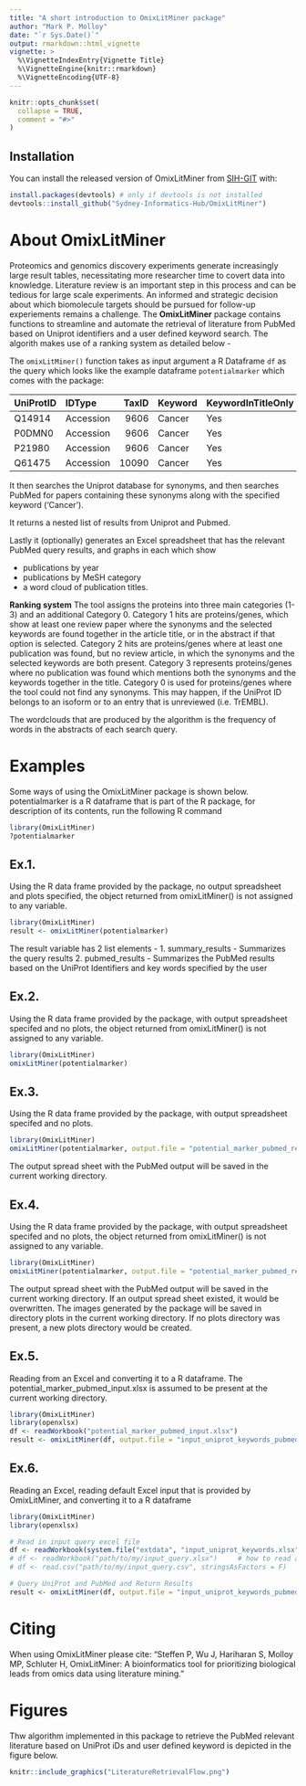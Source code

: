 ```yaml
---
title: "A short introduction to OmixLitMiner package"
author: "Mark P. Molloy"
date: "`r Sys.Date()`"
output: rmarkdown::html_vignette
vignette: >
  %\VignetteIndexEntry{Vignette Title}
  %\VignetteEngine{knitr::rmarkdown}
  %\VignetteEncoding{UTF-8}
---
```


```r
knitr::opts_chunk$set(
  collapse = TRUE,
  comment = "#>"
)
```

## Installation

You can install the released version of OmixLitMiner from [SIH-GIT](https://github.com/Sydney-Informatics-Hub/OmixLitMiner) with:

```r
install.packages(devtools) # only if devtools is not installed
devtools::install_github("Sydney-Informatics-Hub/OmixLitMiner")
```

# About OmixLitMiner

Proteomics and genomics discovery experiments generate increasingly large result tables, necessitating more researcher time to covert data into knowledge. Literature review is an important step in this process and can be tedious for large scale experiments. An informed and strategic decision about which biomolecule targets should be pursued for follow-up experiements remains a challenge. The **OmixLitMiner** package contains functions to streamline and automate the retrieval of literature from PubMed based on Uniprot identifiers and a user defined keyword search. The algorith makes use of a ranking system as detailed below - 

The `omixLitMiner()` function takes as input argument a R Dataframe `df` as the query which looks like the example dataframe `potentialmarker` which comes with the package:

|UniProtID |IDType    | TaxID|Keyword |KeywordInTitleOnly |
|:---------|:---------|-----:|:-------|:------------------|
|Q14914    |Accession |  9606|Cancer  |Yes                |
|P0DMN0    |Accession |  9606|Cancer  |Yes                |
|P21980    |Accession |  9606|Cancer  |Yes                |
|Q61475    |Accession | 10090|Cancer  |Yes                |

It then searches the Uniprot database for synonyms, and then searches PubMed for papers containing these synonyms along with the specified keyword ('Cancer').

It returns a nested list of results from Uniprot and Pubmed.

Lastly it (optionally) generates an Excel spreadsheet that has the relevant PubMed query results, and graphs in each which show 

- publications by year
- publications by MeSH category
- a word cloud of publication titles.

**Ranking system**
The tool assigns the proteins into three main categories (1-3) and an additional Category 0. Category 1 hits are proteins/genes, which show at least one review paper where the synonyms and the selected keywords are found together in the article title, or in the abstract if that option is selected. Category 2 hits are proteins/genes where at least one publication was found, but no review article, in which the synonyms and the selected keywords are both present. Category 3 represents proteins/genes where no publication was found which mentions both the synonyms and the keywords together in the title. Category 0 is used for proteins/genes where the tool could not find any synonyms. This may happen, if the UniProt ID belongs to an isoform or to an entry that is unreviewed (i.e. TrEMBL). 

The wordclouds that are produced by the algorithm is the frequency of words in the abstracts of each search query.

# Examples
Some ways of using the OmixLitMiner package is shown below.
potentialmarker is a R dataframe that is part of the R package, for description of its contents, run the following R command
``` r
library(OmixLitMiner)
?potentialmarker
```

## Ex.1. 
Using the R data frame provided by the package, no output spreadsheet and plots specified, the object returned from omixLitMiner() is not assigned to any variable.
```r
library(OmixLitMiner)
result <- omixLitMiner(potentialmarker)
```
The result variable has 2 list elements - 
1. summary_results - Summarizes the query results 
2. pubmed_results - Summarizes the PubMed results based on the UniProt Identifiers and key words specified by the user

## Ex.2. 
Using the R data frame provided by the package, with output spreadsheet specifed and no plots, the object returned from omixLitMiner() is not assigned to any variable.
```r
library(OmixLitMiner)
omixLitMiner(potentialmarker)
```

## Ex.3. 
Using the R data frame provided by the package, with output spreadsheet specifed and no plots.
```r
library(OmixLitMiner)
omixLitMiner(potentialmarker, output.file = "potential_marker_pubmed_results.xlsx")
```
The output spread sheet with the PubMed output will be saved in the current working directory.

## Ex.4. 
Using the R data frame provided by the package, with output spreadsheet specifed and no plots, the object returned from omixLitMiner() is not assigned to any variable.
```r
library(OmixLitMiner)
omixLitMiner(potentialmarker, output.file = "potential_marker_pubmed_results.xlsx", plots.dir = "plots")
```
The output spread sheet with the PubMed output will be saved in the current working directory. If an output spread sheet existed, it would be overwritten.
The images generated by the package will be saved in directory plots in the current working directory. If no plots directory was present, a new plots directory would be created.

## Ex.5. 
Reading from an Excel and converting it to a R dataframe. The potential_marker_pubmed_input.xlsx is assumed to be present at the current working directory.
```r
library(OmixLitMiner)
library(openxlsx)
df <- readWorkbook("potential_marker_pubmed_input.xlsx")
result <- omixLitMiner(df, output.file = "input_uniprot_keywords_pubmed_results.xlsx", plots.dir = "plots")
```

## Ex.6. 
Reading an Excel, reading default Excel input that is provided by OmixLitMiner, and converting it to a R dataframe
```r
library(OmixLitMiner)
library(openxlsx)

# Read in input query excel file
df <- readWorkbook(system.file("extdata", "input_uniprot_keywords.xlsx", package="OmixLitMiner")) #read demo data from package
# df <- readWorkbook("path/to/my/input_query.xlsx")     # how to read an excel file on your computer
# df <- read.csv("path/to/my/input_query.csv", stringsAsFactors = F)     # how to read a csv file on your computer

# Query UniProt and PubMed and Return Results
result <- omixLitMiner(df, output.file = "input_uniprot_keywords_pubmed_results.xlsx", plots.dir = "plots")
```

# Citing
When using OmixLitMiner please cite: "Steffen P, Wu J, Hariharan S, Molloy MP, Schluter H, OmixLitMiner: A bioinformatics tool for prioritizing biological leads from omics data using literature mining."

# Figures
Thw algorithm implemented in this package to retrieve the PubMed relevant literature based on UniProt iDs and user defined keyword is depicted in the figure below.

```r
knitr::include_graphics("LiteratureRetrievalFlow.png")
```


